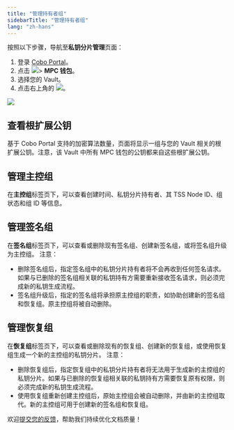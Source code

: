 ```yaml
---
title: "管理持有者组"
sidebarTitle: "管理持有者组"
lang: "zh-hans"
---
```


按照以下步骤，导航至**私钥分片管理**页面：

1. 登录 [Cobo Portal](https://portal.cobo.com/login)。
2. 点击 <img src="/cn/images/mpc-wallet/wallets-icon.svg" className="icon"></img>> **MPC 钱包**。
3. 选择您的 Vault。
4. 点击右上角的 <img src="/cn/images/mpc-wallet/manage-key-share-group.svg" className="icon"></img>。

<img src="/cn/images/mpc-wallet/manage-key-share-groups.png" className="screenshot_full_screen"/>


## 查看根扩展公钥
基于 Cobo Portal 支持的加密算法数量，页面将显示一组与您的 Vault 相关的根扩展公钥。注意，该 Vault 中所有 MPC 钱包的公钥都来自这些根扩展公钥。

## 管理主控组
在**主控组**标签页下，可以查看创建时间、私钥分片持有者、其 TSS Node ID、组状态和组 ID 等信息。

## 管理签名组
在**签名组**标签页下，可以查看或删除现有签名组、创建新签名组，或将签名组升级为主控组。
注意：
- 删除签名组后，指定签名组中的私钥分片持有者将不会再收到任何签名请求。如果与已删除的签名组相关联的私钥持有方需要重新接收签名请求，则必须完成新的私钥生成流程。
- 签名组升级后，指定的签名组将承担原主控组的职责，如协助创建新的签名组和恢复组。原主控组将被自动删除。

## 管理恢复组
在**恢复组**标签页下，可以查看或删除现有的恢复组、创建新的恢复组，或使用恢复组生成一个新的主控组的私钥分片。
注意：
- 删除恢复组后，指定恢复组中的私钥分片持有者将无法用于生成新的主控组的私钥分片。如果与已删除的恢复组相关联的私钥持有方需要恢复原有权限，则必须完成新的私钥生成流程。
- 使用恢复组重新创建主控组后，原始主控组会被自动删除，并由新的主控组取代。新的主控组可用于创建新的签名组和恢复组。

<Tip>欢迎[提交您的反馈](https://forms.zohopublic.com/cobo/form/DocumentFeedbackForm/formperma/QvLOhxJv1_JMsJ-1dleZ8Itb_7rzN-LtgvsDdxosoVI?referrername=manuals)，帮助我们持续优化文档质量！</Tip>